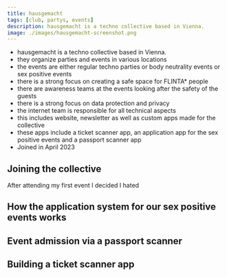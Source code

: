 ```yaml
---
title: hausgemacht
tags: [club, partys, events]
description: hausgemacht is a techno collective based in Vienna.
image: ./images/hausgemacht-screenshot.png
---
```



- hausgemacht is a techno collective based in Vienna.
- they organize parties and events in various locations
- the events are either regular techno parties or body neutrality events or sex positive events
- there is a strong focus on creating a safe space for FLINTA\* people
- there are awareness teams at the events looking after the safety of the guests
- there is a strong focus on data protection and privacy
- the internet team is responsible for all technical aspects
- this includes website, newsletter as well as custom apps made for the collective
- these apps include a ticket scanner app, an application app for the sex positive events and a passport scanner app
- Joined in April 2023


## Joining the collective
After attending my first event I decided I hated 

## How the application system for our sex positive events works

## Event admission via a passport scanner

## Building a ticket scanner app


<Tweet id="https://x.com/chrcit/status/1699485759038714134?s=20" />

<script async src="https://platform.twitter.com/widgets.js"></script>

<script
  async
  src="https://embed.reddit.com/widgets.js"
  charset="UTF-8"
></script>

